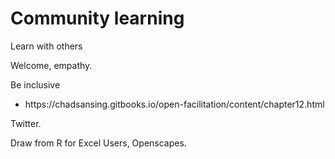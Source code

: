 # Community learning


Learn with others

Welcome, empathy.

Be inclusive 

- https://chadsansing.gitbooks.io/open-facilitation/content/chapter12.html


Twitter. 

Draw from R for Excel Users, Openscapes.